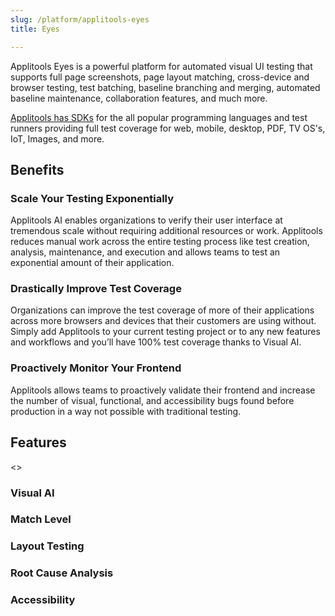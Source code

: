 ```yaml
---
slug: /platform/applitools-eyes
title: Eyes

---
```



Applitools Eyes is a powerful platform for automated visual UI testing that supports full page screenshots, page layout matching, cross-device and browser testing, test batching, baseline branching and merging, automated baseline maintenance, collaboration features, and much more.

[Applitools has SDKs](https://applitools.com/tutorial) for the all popular programming languages and test runners providing full test coverage for web, mobile, desktop, PDF, TV OS's, IoT, Images, and more.

## Benefits
### Scale Your Testing Exponentially
Applitools AI enables organizations to verify their user interface at tremendous scale without requiring additional resources or work. Applitools reduces manual work across the entire testing process like test creation, analysis, maintenance, and execution and allows teams to test an exponential amount of their application. 

### Drastically Improve Test Coverage
Organizations can improve the test coverage of more of their applications across more browsers and devices that their customers are using without. Simply add Applitools to your current testing project or to any new features and workflows and you’ll have 100% test coverage thanks to Visual AI.

### Proactively Monitor Your Frontend
Applitools allows teams to proactively validate their frontend and increase the number of visual, functional, and accessibility bugs found before production in a way not possible with traditional testing.

## Features
<>
<Link className="card" to="/platform/applitools-eyes/visual-ai">
    <div className="card__body">
        <h3>Visual AI</h3>
        <p></p>
    </div>
</Link>

<Link className="card" to="/platform/applitools-eyes/match-level">
    <div className="card__body">
        <h3>Match Level</h3>
        <p></p>
    </div>
</Link>

<Link className="card" to="/platform/applitools-eyes/layout-testing">
    <div className="card__body">
        <h3>Layout Testing</h3>
        <p></p>
    </div>
</Link>

<Link className="card" to="/platform/applitools-eyes/root-cause-analysis">
    <div className="card__body">
        <h3>Root Cause Analysis</h3>
        <p></p>
    </div>
</Link>

<Link className="card" to="/platform/applitools-eyes/accessibility">
    <div className="card__body">
        <h3>Accessibility</h3>
        <p></p>
    </div>
</Link>
</>